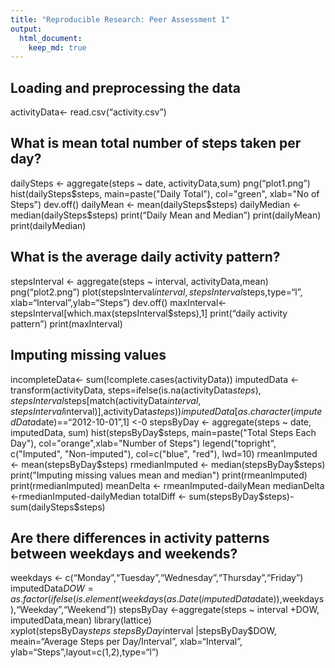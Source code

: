```yaml
---
title: "Reproducible Research: Peer Assessment 1"
output: 
  html_document:
    keep_md: true
---
```



## Loading and preprocessing the data
activityData<- read.csv("activity.csv")

## What is mean total number of steps taken per day?
dailySteps <- aggregate(steps ~ date, activityData,sum)
png("plot1.png")
hist(dailySteps$steps, main=paste("Daily Total"), col="green", xlab="No of Steps")
dev.off()
dailyMean <- mean(dailySteps$steps)
dailyMedian <- median(dailySteps$steps)
print("Daily Mean and Median")
print(dailyMean)
print(dailyMedian)


## What is the average daily activity pattern?

stepsInterval <- aggregate(steps ~ interval, activityData,mean)
png("plot2.png")
plot(stepsInterval$interval, stepsInterval$steps,type="l", xlab="Interval",ylab="Steps")
dev.off()
maxInterval<- stepsInterval[which.max(stepsInterval$steps),1]
print("daily activity pattern")
print(maxInterval)

## Imputing missing values
incompleteData<- sum(!complete.cases(activityData))
imputedData <- transform(activityData, steps=ifelse(is.na(activityData$steps),stepsInterval$steps[match(activityData$interval,stepsInterval$interval)],activityData$steps))
imputedData[as.character(imputedData$date)=="2012-10-01",1] <-0
stepsByDay <- aggregate(steps ~ date, imputedData, sum)
hist(stepsByDay$steps, main=paste("Total Steps Each Day"), col="orange",xlab="Number of Steps")
legend("topright", c("Imputed", "Non-imputed"), col=c("blue", "red"), lwd=10)
rmeanImputed <- mean(stepsByDay$steps)
rmedianImputed <- median(stepsByDay$steps)
print("Imputing missing values mean and median")
print(rmeanImputed)
print(rmedianImputed)
meanDelta <- rmeanImputed-dailyMean
medianDelta <-rmedianImputed-dailyMedian
totalDiff <- sum(stepsByDay$steps)-sum(dailySteps$steps)

## Are there differences in activity patterns between weekdays and weekends?
weekdays <- c("Monday","Tuesday","Wednesday","Thursday","Friday")
imputedData$DOW = as.factor(ifelse(is.element(weekdays(as.Date(imputedData$date)),weekdays),"Weekday","Weekend"))
stepsByDay <-aggregate(steps ~ interval +DOW, imputedData,mean)
library(lattice)
xyplot(stepsByDay$steps ~ stepsByDay$interval |stepsByDay$DOW, meain="Average Steps per Day/Interval", xlab="Interval", ylab="Steps",layout=c(1,2),type="l")
